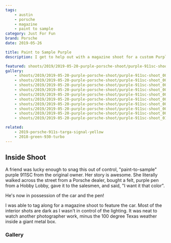 ```yaml
---
tags:
    - austin
    - porsche
    - magazine
    - paint to sample
category: Just For Fun
brand: Porsche
date: 2019-05-26

title: Paint to Sample Purple
description: I get to help out with a magazine shoot for a custom Purple 911SC

featured: shoots/2019/2019-05-20-purple-porsche-shoot/purple-911sc-shoot_001
gallery:
    - shoots/2019/2019-05-20-purple-porsche-shoot/purple-911sc-shoot_001
    - shoots/2019/2019-05-20-purple-porsche-shoot/purple-911sc-shoot_002
    - shoots/2019/2019-05-20-purple-porsche-shoot/purple-911sc-shoot_003
    - shoots/2019/2019-05-20-purple-porsche-shoot/purple-911sc-shoot_004
    - shoots/2019/2019-05-20-purple-porsche-shoot/purple-911sc-shoot_005
    - shoots/2019/2019-05-20-purple-porsche-shoot/purple-911sc-shoot_006
    - shoots/2019/2019-05-20-purple-porsche-shoot/purple-911sc-shoot_007
    - shoots/2019/2019-05-20-purple-porsche-shoot/purple-911sc-shoot_008
    - shoots/2019/2019-05-20-purple-porsche-shoot/purple-911sc-shoot_009
    - shoots/2019/2019-05-20-purple-porsche-shoot/purple-911sc-shoot_010

related:
    - 2019-porsche-911s-targa-signal-yellow
    - 2018-green-930-turbo
---
```



## Inside Shoot

A friend was lucky enough to snag this out of control, "paint-to-sample" purple 911SC from the original owner. Her story is awesome. She literally walked across the street from a Porsche dealer, bought a felt, purple pen from a Hobby Lobby, gave it to the salesmen, and said, "I want it that color".

He's now in possession of the car and the pen!

I was able to tag along for a magazine shoot to feature the car. Most of the interior shots are dark as I wasn't in control of the lighting. It was neat to watch another photographer work, minus the 100 degree Texas weather inside a giant metal box.

### Gallery

<Gallery images={frontmatter.gallery} />
